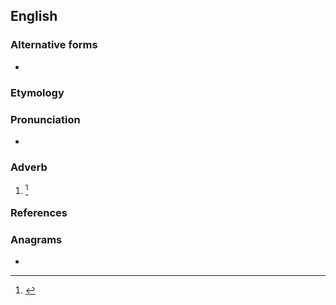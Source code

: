 ==English==

===Alternative forms===
* {{l|en|ablings}}

===Etymology===
{{suffix|able|ing|lang=en}}

===Pronunciation===
* {{a|US}} {{IPA|/ˈeɪ.blɪnz/|lang=en}}

===Adverb===
{{en-adv|-}}

# {{lb|en|Scotland|now|_|literary}} {{alternative form of|aiblins|lang=en}} {{defdate|early 17<sup>th</sup> century}}<ref name=SOED>{{R:SOED5|page=5}}</ref>

===References===
<references/>

===Anagrams===
* {{l|en|blains}}